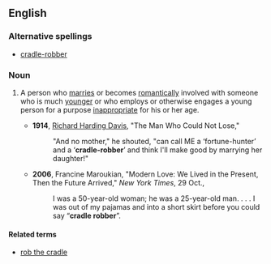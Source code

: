 ==English==

===Alternative spellings===
* [[cradle-robber]]

===Noun===
{{en-noun|sg=[[cradle]] [[robber]]}}

# {{idiom|disapproving}} A person who [[marry|marries]] or becomes [[romantically]] involved with someone who is much [[younger]] or who employs or otherwise engages a young person for a purpose [[inappropriate]] for his or her age.
#*'''1914''', [[w:Richard_Harding_Davis|Richard Harding Davis]], "The Man Who Could Not Lose,"
#*:"And no mother," he shouted, "can call ME a ‘fortune-hunter’ and a ‘'''cradle-robber'''’ and think I'll make good by marrying her daughter!"
#*'''2006''', Francine Maroukian, "Modern Love: We Lived in the Present, Then the Future Arrived," ''New York Times'', 29 Oct.,
#*:I was a 50-year-old woman; he was a 25-year-old man. . . . I was out of my pajamas and into a short skirt before you could say “'''cradle robber'''”.

====Related terms====
* [[rob the cradle]]